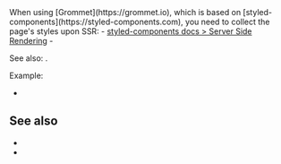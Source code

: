 
<CommunityNote />
When using [Grommet](https://grommet.io), which is based on [styled-components](https://styled-components.com), you need to collect the page's styles upon SSR:
- <a href="https://styled-components.com/docs/advanced#server-side-rendering">styled-components docs &gt; Server Side Rendering</a>
- <Link href="/css-in-js" doNotInferSectionTitle />

See also: <Link href="/styled-components" />.

Example:
 - <Example timestamp="2024.04" repo="AurelienLourot/vike-react-styled-components-grommet" />

## See also

- <Link href="/css-in-js" doNotInferSectionTitle />
- <Link href="/styled-components" />

